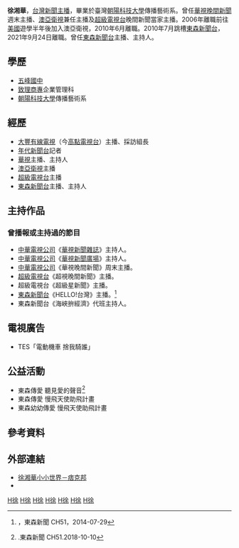 {{主播資訊
| 主播頭銜     = 
| 主播英文名字 = Wendy Hsu
| 主播出生年分 = 
| 主播出生日期 = {{birth_date_and_age|1978|3|11}}
| 星座         = [[雙魚座|雙魚座]]
| 主播逝世年分 = 
| 主播逝世日期 = 
| 主播照片檔案 = 
| 主播照片尺寸 = 
| 主播照片圖說 = 
| 國籍         = {{ROC}}
| 籍貫         = {{TWN}}
| 出生地       = {{TWN}}新北市
| 逝世地       = 
| 最高學歷     =台北縣新店市 [[五峰國中|五峰國中]]<br>[[致理商專|致理商專]]企業管理科<br>[[朝陽科技大學|朝陽科技大學]]傳播藝術系
| 暱稱         = 
| 綽號         = 
| 血型         = 
| 身高         = 
| 體重         = 
| 婚姻狀況     = 已婚
| 配偶         = 圈外男性（2008年結婚），育有兩子
| 信仰宗教     = 
| 官方網站     = 
| 備註         = 
|}}
'''徐湘華'''{{BD|1978年|3月11日|||}}，[[台灣|台灣]][[新聞主播|新聞主播]]，畢業於臺灣[[朝陽科技大學|朝陽科技大學]]傳播藝術系。曾任[[華視晚間新聞|華視晚間新聞]]週末主播、[[澳亚卫视|澳亞衛視]]兼任主播及[[超級電視台|超級電視台]]晚間新聞當家主播。2006年離職前往[[美國|美國]]遊學半年後加入澳亞衛視，2010年6月離職。2010年7月跳槽[[東森新聞台|東森新聞台]]，2021年9月24日離職。曾任[[東森新聞台|東森新聞台]]主播、主持人。

==學歷==
*[[五峰國中|五峰國中]]
*[[致理商專|致理商專]]企業管理科
*[[朝陽科技大學|朝陽科技大學]]傳播藝術系

==經歷==
*[[大豐有線電視|大豐有線電視]]（今[[高點電視台|高點電視台]]）主播、採訪組長
*[[年代新聞台|年代新聞台]]記者
*[[華視新聞|華視]]主播、主持人
*[[澳亚卫视|澳亞衛視]]主播
*[[超級電視台|超級電視台]]主播
*[[東森新聞台|東森新聞台]]主播、主持人

==主持作品==
=== 曾播報或主持過的節目 ===
*[[中華電視公司|中華電視公司]]《[[華視新聞雜誌|華視新聞雜誌]]》主持人。
*[[中華電視公司|中華電視公司]]《[[華視新聞廣場|華視新聞廣場]]》主持人。
*[[中華電視公司|中華電視公司]]《華視晚間新聞》周末主播。
*[[超級電視台|超級電視台]]《超視晚間新聞》主播。
*超級電視台《超級星新聞》主播。
*[[東森新聞台|東森新聞台]]《HELLO!台灣》主播。<ref>{{youtube|AduwdPqYciY|每天的好心情，就從HELLO台灣開始！}}，東森新聞 CH51，2014-07-29</ref>
*東森新聞台《海峽拚經濟》代班主持人。

==電視廣告==
*TES「電動機車 捨我騎誰」

==公益活動==
*東森傳愛 聽見愛的聲音<ref>{{youtube|zbcQ4zsGxYo|東森傳愛》徐湘華主播邀請您 為聽損孩子募款 幫助他們成長茁壯 }}.東森新聞 CH51.2018-10-10</ref>
*東森傳愛 慢飛天使助飛計畫
*東森幼幼傳愛 慢飛天使助飛計畫

==參考資料==
{{reflist}}

==外部連結==
*[http://wendyno100.pixnet.net/blog 徐湘華小小世界－痞克邦] {{Wayback|url=http://wendyno100.pixnet.net/blog |date=20190520142713 }}
*{{facebook|hsuhsianghua|東森主播 徐湘華}}
[[Category:台灣女性記者|H徐]]
[[Category:台灣電視主播|H徐]]
[[Category:台灣新聞節目主持人|H徐]]
[[Category:華視主播|H徐]]
[[Category:澳亞衛視主播|H徐]]
[[Category:超視主播|H徐]]
[[Category:東森主播|H徐]]